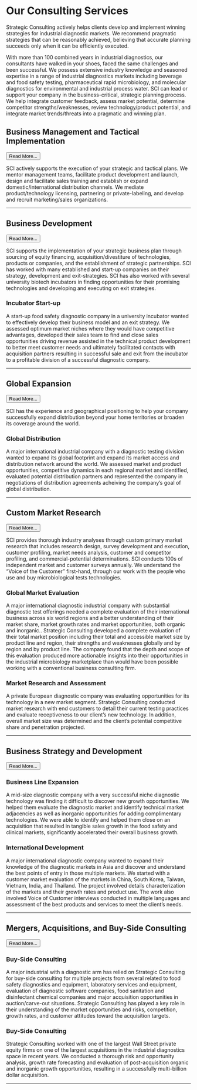 # Our Consulting Services
Strategic Consulting actively helps clients develop and implement winning strategies for industrial diagnostic markets. We recommend pragmatic strategies that can be reasonably achieved, believing that accurate planning succeeds only when it can be efficiently executed.

With more than 100 combined years in industrial diagnostics, our consultants have walked in your shoes, faced the same challenges and been successful. We possess extensive industry knowledge and seasoned expertise in a range of industrial diagnostics markets including beverage and food safety testing, pharmaceutical rapid microbiology, and molecular diagnostics for environmental and industrial process water.
SCI can lead or support your company in the business-critical, strategic planning process. We help integrate customer feedback, assess market potential, determine competitor strengths/weaknesses, review technology/product potential, and integrate market trends/threats into a pragmatic and winning plan.


## Business Management and Tactical Implementation {.unnumbered .unlisted}
```{=html}
<button class="btn btn-outline-primary collapsed"  type="submit" data-bs-toggle="collapse" data-bs-target="#collapse1" aria-expanded="false" aria-controls="collapse1">
    Read More...
</button>
```
:::: {#collapse1 .collapse}
::: {.card .card-body .bg-light}
SCI actively supports the execution of your strategic and tactical plans. We mentor management teams, facilitate product development and launch, design and facilitate sales training and establish or expand domestic/international distribution channels. We mediate product/technology licensing, partnering or private-labeling, and develop and recruit marketing/sales organizations.
:::
:::

---

## Business Development {.unnumbered .unlisted}
```{=html}
<button class="btn btn-outline-primary collapsed"  type="submit" data-bs-toggle="collapse" data-bs-target="#collapse2" aria-expanded="false" aria-controls="collapse2">
    Read More...
</button>
```
:::: {#collapse2 .collapse}
::: {.card .card-body .bg-light}
SCI supports the implementation of your strategic business plan through sourcing of equity financing, acquisition/divestiture of technologies, products or companies, and the establishment of strategic partnerships. SCI has worked with many established and start-up companies on their strategy, development and exit-strategies. SCI has also worked with several university biotech incubators in finding opportunities for their promising technologies and developing and executing on exit strategies.

### Incubator Start-up {.unnumbered .unlisted}
A start-up food safety diagnostic company in a university incubator wanted to effectively develop their business model and an exit strategy. We assessed optimum market niches where they would have competitive advantages, developed their sales team to find and close sales opportunities driving revenue assisted in the technical product development to better meet customer needs and ultimately facilitated contacts with acquisition partners resulting in successful sale and exit from the incubator to a profitable division of a successful diagnostic company.
:::
:::

---

## Global Expansion {.unnumbered .unlisted}
```{=html}
<button class="btn btn-outline-primary collapsed"  type="submit" data-bs-toggle="collapse" data-bs-target="#collapse3" aria-expanded="false" aria-controls="collapse3">
    Read More...
</button>
```
:::: {#collapse3 .collapse}
::: {.card .card-body .bg-light}
SCI has the experience and geographical positioning to help your company successfully expand distribution beyond your home territories or broaden its coverage around the world.

### Global Distribution {.unnumbered .unlisted}
A major international industrial company with a diagnostic testing division wanted to expand its global footprint and expand its market access and distribution network around the world.  We assessed market and product opportunities,  competitive dynamics in each regional market and identified, evaluated potential distribution partners and represented the company in negotiations of distribution agreements acheiving the company's goal of global distribution.
:::
:::

---

## Custom Market Research {.unnumbered .unlisted}
```{=html}
<button class="btn btn-outline-primary collapsed"  type="submit" data-bs-toggle="collapse" data-bs-target="#collapse4" aria-expanded="false" aria-controls="collapse4">
    Read More...
</button>
```
:::: {#collapse4 .collapse}
::: {.card .card-body .bg-light}
SCI provides thorough industry analyses through custom primary market research that includes research design, survey development and execution, customer profiling, market needs analysis, customer and competitor profiling, and commercial-potential determinations.  SCI conducts 100s of independent market and customer surveys annually.  We understand the “Voice of the Customer” first-hand, through our work with the people who use and buy microbiological tests technologies.

### Global Market Evaluation {.unnumbered .unlisted}
A major international diagnostic industrial company with substantial diagnostic test offerings needed a complete evaluation of their international business across six world regions and a better understanding of their market share, market growth rates and market opportunities, both organic and inorganic..  Strategic Consulting developed a complete evaluation of their total market position including their total and accessible market size by product line and region, their strengths and weaknesses globally and by region and by product line.  The company found that the depth and scope of this evaluation produced more actionable insights into their opportunities in the industrial microbiology marketplace than would have been possible working with a conventional business consulting firm.

### Market Research and Assessment
A private European diagnostic company was evaluating opportunities for its technology in a new market segment. Strategic Consulting conducted market research with end customers to detail their current testing practices and evaluate receptiveness to our client’s new technology. In addition, overall market size was determined and the client’s potential competitive share and penetration projected.
:::
:::

---

## Business Strategy and Development {.unnumbered .unlisted}
```{=html}
<button class="btn btn-outline-primary collapsed"  type="submit" data-bs-toggle="collapse" data-bs-target="#collapse5" aria-expanded="false" aria-controls="collapse5">
    Read More...
</button>
```
:::: {#collapse5 .collapse}
::: {.card .card-body .bg-light}
### Business Line Expansion {.unnumbered .unlisted}
A mid-size diagnostic company with a very successful niche diagnostic technology was finding it difficult to discover new growth opportunities. We helped them evaluate the diagnostic market and identify technical market adjacencies as well as inorganic opportunities for adding complimentary technologies. We were able to identify and helped them close on an acquisition that resulted in tangible sales growth in the food safety and clinical markets, significantly accelerated their overall business growth.

### International Development {.unnumbered .unlisted}
A major international diagnostic company wanted to expand their knowledge of the diagnostic markets in Asia and discover and understand the best points of entry in those multiple markets.  We started with a customer market evaluation of the markets in China, South Korea, Taiwan, Vietnam, India, and Thailand.  The project involved details characterization of the markets and their growth rates and product use.  The work also involved Voice of Customer interviews conducted in multiple languages and assessment of the best products and services to meet the client’s needs.
:::
:::

---

## Mergers, Acquisitions, and Buy-Side Consulting {.unnumbered .unlisted}
```{=html}
<button class="btn btn-outline-primary collapsed"  type="submit" data-bs-toggle="collapse" data-bs-target="#collapse6" aria-expanded="false" aria-controls="collapse6">
    Read More...
</button>
```
:::: {#collapse6 .collapse}
::: {.card .card-body .bg-light}
### Buy-Side Consulting {.unnumbered .unlisted}
A major industrial with a diagnostic arm has relied on Strategic Consulting for buy-side consulting for multiple projects from several related to food safety diagnostics and equipment, laboratory services and equipment, evaluation of diagnostic software companies, food sanitation and disinfectant chemical companies and major acquisition opportunities in auction/carve-out situations.  Strategic Consulting has played a key role in their understanding of the market opportunities and risks, competition, growth rates, and customer attitudes toward the acquisition targets.

### Buy-Side Consulting {.unnumbered .unlisted}
Strategic Consulting worked with one of the largest Wall Street private equity firms on one of the largest acquisitions in the industrial diagnostics space in recent years.  We conducted a thorough risk and opportunity analysis, growth rate forecasting and evaluation of post-acquisition organic and inorganic growth opportunities, resulting in a successfully multi-billion dollar acquisition.

:::
:::

---


